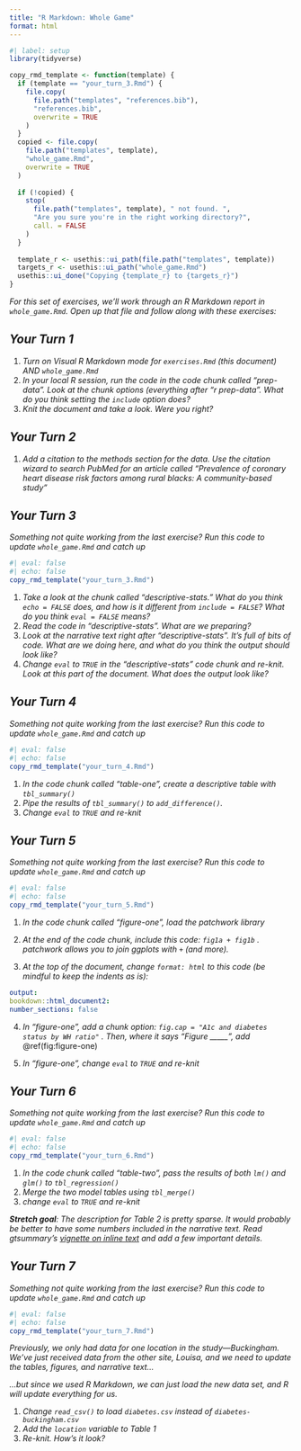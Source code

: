 ```yaml
---
title: "R Markdown: Whole Game"
format: html
---
```


```r
#| label: setup
library(tidyverse)

copy_rmd_template <- function(template) {
  if (template == "your_turn_3.Rmd") {
    file.copy(
      file.path("templates", "references.bib"),
      "references.bib",
      overwrite = TRUE
    )
  }
  copied <- file.copy(
    file.path("templates", template),
    "whole_game.Rmd",
    overwrite = TRUE
  )
  
  if (!copied) {
    stop(
      file.path("templates", template), " not found. ", 
      "Are you sure you're in the right working directory?",
      call. = FALSE
    )
  }
  
  template_r <- usethis::ui_path(file.path("templates", template))
  targets_r <- usethis::ui_path("whole_game.Rmd")
  usethis::ui_done("Copying {template_r} to {targets_r}")
}
```

*For this set of exercises, we'll work through an R Markdown report in `whole_game.Rmd`. Open up that file and follow along with these exercises:*

## *Your Turn 1*

1.  *Turn on Visual R Markdown mode for `exercises.Rmd` (this document) AND `whole_game.Rmd`*
2.  *In your local R session, run the code in the code chunk called "prep-data". Look at the chunk options (everything after "r prep-data". What do you think setting the `include` option does?*
3.  *Knit the document and take a look. Were you right?*

## *Your Turn 2*

1.  *Add a citation to the methods section for the data. Use the citation wizard to search PubMed for an article called "Prevalence of coronary heart disease risk factors among rural blacks: A community-based study"*

## *Your Turn 3*

*Something not quite working from the last exercise? Run this code to update `whole_game.Rmd` and catch up*

```r
#| eval: false
#| echo: false
copy_rmd_template("your_turn_3.Rmd")
```

1.  *Take a look at the chunk called "descriptive-stats." What do you think `echo = FALSE` does, and how is it different from `include = FALSE`? What do you think `eval = FALSE` means?*
2.  *Read the code in "descriptive-stats". What are we preparing?*
3.  *Look at the narrative text right after "descriptive-stats". It's full of bits of code. What are we doing here, and what do you think the output should look like?*
4.  *Change `eval` to `TRUE` in the "descriptive-stats" code chunk and re-knit. Look at this part of the document. What does the output look like?*

## *Your Turn 4*

*Something not quite working from the last exercise? Run this code to update `whole_game.Rmd` and catch up*

```r
#| eval: false
#| echo: false
copy_rmd_template("your_turn_4.Rmd")
```

1.  *In the code chunk called "table-one", create a descriptive table with `tbl_summary()`*
2.  *Pipe the results of `tbl_summary()` to `add_difference()`.*
3.  *Change `eval` to `TRUE` and re-knit*

## *Your Turn 5*

*Something not quite working from the last exercise? Run this code to update `whole_game.Rmd` and catch up*

```r
#| eval: false
#| echo: false
copy_rmd_template("your_turn_5.Rmd")
```

1.  *In the code chunk called "figure-one", load the patchwork library*

2.  *At the end of the code chunk, include this code: `fig1a + fig1b` . patchwork allows you to join ggplots with `+` (and more).*

3.  *At the top of the document, change `format: html` to this code (be mindful to keep the indents as is):*

``` .yaml
output: 
bookdown::html_document2:
number_sections: false
```

4.  *In "figure-one", add a chunk option: `fig.cap = "A1c and diabetes status by WH ratio"` . Then, where it says "Figure \_\_\_\_\_", add* \@ref(fig:figure-one)

5.  *In "figure-one", change `eval` to `TRUE` and re-knit*

## *Your Turn 6*

*Something not quite working from the last exercise? Run this code to update `whole_game.Rmd` and catch up*

```r
#| eval: false
#| echo: false
copy_rmd_template("your_turn_6.Rmd")
```

1.  *In the code chunk called "table-two", pass the results of both `lm()` and `glm()` to `tbl_regression()`*
2.  *Merge the two model tables using `tbl_merge()`*
3.  *change `eval` to `TRUE` and re-knit*

***Stretch goal**: The description for Table 2 is pretty sparse. It would probably be better to have some numbers included in the narrative text. Read gtsummary's [vignette on inline text](http://www.danieldsjoberg.com/gtsummary/articles/inline_text.html) and add a few important details.*

## *Your Turn 7*

*Something not quite working from the last exercise? Run this code to update `whole_game.Rmd` and catch up*

```r
#| eval: false
#| echo: false
copy_rmd_template("your_turn_7.Rmd")
```

*Previously, we only had data for one location in the study---Buckingham. We've just received data from the other site, Louisa, and we need to update the tables, figures, and narrative text...*

*...but since we used R Markdown, we can just load the new data set, and R will update everything for us.*

1.  *Change `read_csv()` to load `diabetes.csv` instead of `diabetes-buckingham.csv`*
2.  *Add the `location` variable to Table 1*
3.  *Re-knit. How's it look?*
